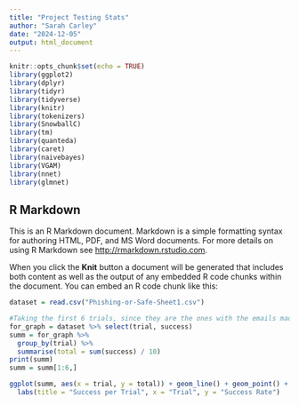 ---
title: "Project Testing Stats"
author: "Sarah Carley"
date: "2024-12-05"
output: html_document
---

```{r setup, include=FALSE}
knitr::opts_chunk$set(echo = TRUE)
library(ggplot2)
library(dplyr)
library(tidyr)
library(tidyverse)
library(knitr)
library(tokenizers)
library(SnowballC)
library(tm)
library(quanteda)
library(caret)
library(naivebayes)
library(VGAM)
library(nnet)
library(glmnet)
```

## R Markdown

This is an R Markdown document. Markdown is a simple formatting syntax for authoring HTML, PDF, and MS Word documents. For more details on using R Markdown see <http://rmarkdown.rstudio.com>.

When you click the **Knit** button a document will be generated that includes both content as well as the output of any embedded R code chunks within the document. You can embed an R code chunk like this:

```{r loading data}
dataset = read.csv("Phishing-or-Safe-Sheet1.csv")
```

```{r data frame making}
#Taking the first 6 trials, since they are the ones with the emails made by the LLM
for_graph = dataset %>% select(trial, success)
summ = for_graph %>% 
  group_by(trial) %>%
  summarise(total = sum(success) / 10)
print(summ)
summ = summ[1:6,]

ggplot(summ, aes(x = trial, y = total)) + geom_line() + geom_point() + 
  labs(title = "Success per Trial", x = "Trial", y = "Success Rate")
```
